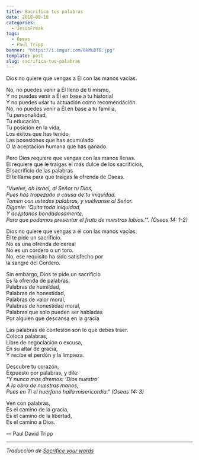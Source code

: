 ```yaml
---
title: Sacrifica tus palabras
date: 2018-08-18
categories:
  - JesusFreak
tags:
  - Oseas
  - Paul Tripp
banner: "https://i.imgur.com/6kMuDTB.jpg"
template: post
slug: sacrifica-tus-palabras
---
```


Dios no quiere que vengas a Él con las manos vacías.

No, no puedes venir a Él lleno de ti mismo,<br />
Y no puedes venir a Él en base a tu historial<br />
Y no puedes usar tu actuación como recomendación.<br />
No, no puedes venir a Él en base a tu familia,<br />
Tu personalidad,<br />
Tu educación,<br />
Tu posición en la vida,<br />
Los éxitos que has tenido,<br />
Las posesiones que has acumulado<br />
O la aceptación humana que has ganado.

Pero Dios requiere que vengas con las manos llenas.<br />
Él requiere que le traigas el más dulce de los sacrificios,<br />
El sacrificio de las palabras<br />
Él te llama para que traigas la ofrenda de Oseas.

_"Vuelve, oh Israel, al Señor tu Dios,_<br />
_Pues has tropezado a causa de tu iniquidad._<br />
_Tomen con ustedes palabras, y vuélvanse al Señor._<br />
_Díganle: 'Quita toda iniquidad,_<br />
_Y acéptanos bondadosamente,_<br />
_Para que podamos presentar el fruto de nuestros labios.'". (Oseas 14: 1-2)_

Dios no quiere que vengas a él con las manos vacías.<br />
Él te pide un sacrificio.<br />
No es una ofrenda de cereal<br />
No es un cordero o un toro.<br />
No, ese requisito ha sido satisfecho por<br />
la sangre del Cordero.

Sin embargo, Dios te pide un sacrificio<br />
Es la ofrenda de palabras,<br />
Palabras de humildad,<br />
Palabras de honestidad,<br />
Palabras de valor moral,<br />
Palabras de honestidad moral,<br />
Palabras que solo pueden ser habladas<br />
Por alguien que descansa en la gracia

Las palabras de confesión son lo que debes traer.<br />
Coloca palabras,<br />
Libre de negociación o excusa,<br />
En su altar de gracia,<br />
Y recibe el perdón y la limpieza.

Descubre tu corazón,<br />
Expuesto por palabras, y dile:<br />
_"Y nunca más diremos: ‘Dios nuestro’_<br />
_A la obra de nuestras manos,_<br />
_Pues en Ti el huérfano halla misericordia." (Oseas 14: 3)_

Ven con palabras,<br />
Es el camino de la gracia,<br />
Es el camino de la libertad,<br />
Es el camino a Dios.

— Paul David Tripp

---

_Traducción de [Sacrifice your words](https://www.paultripp.com/wednesdays-word/posts/sacrifice-your-words)_
